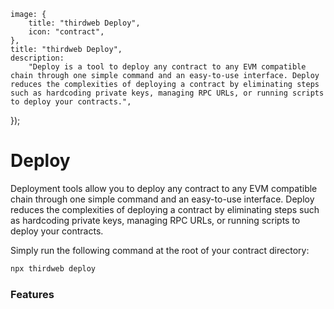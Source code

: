
	image: {
		title: "thirdweb Deploy",
		icon: "contract",
	},
	title: "thirdweb Deploy",
	description:
		"Deploy is a tool to deploy any contract to any EVM compatible chain through one simple command and an easy-to-use interface. Deploy reduces the complexities of deploying a contract by eliminating steps such as hardcoding private keys, managing RPC URLs, or running scripts to deploy your contracts.",
});

# Deploy

Deployment tools allow you to deploy any contract to any EVM compatible chain through one simple command and an easy-to-use interface. Deploy reduces the complexities of deploying a contract by eliminating steps such as hardcoding private keys, managing RPC URLs, or running scripts to deploy your contracts.

Simply run the following command at the root of your contract directory:

```bash
npx thirdweb deploy
```

### Features

<div
	className="my-4 grid gap-2 md:grid-cols-2 lg:grid-cols-2 "
>

<FeatureCard
	title="Automatically verified"
	description="Contracts are automatically verified on Sourcify"
	iconUrl="/icons/feature-cards/verified.svg"
/>
<FeatureCard
	title="Increased security"
	description="Avoid exporting private keys with client-side deployment"
		iconUrl="/icons/feature-cards/security.svg"
/>
<FeatureCard
	title="Support for frameworks"
	description="Works with any contract built with Hardhat and Foundry"
	iconUrl="/icons/feature-cards/frameworks.svg"
/>
<FeatureCard
	title="Deploy with any wallet"
	description="Use any supported EOA or in-app wallet to deploy"
	iconUrl="/icons/feature-cards/wallet.svg"
/>
<FeatureCard
	title="Dashboard"
	description="Unlock a management dashboard to interact with contracts and view analytics"
	iconUrl="/icons/feature-cards/dashboard.svg"
/>
<FeatureCard
	title="Publish options"
	description="Include versioning and a landing page for published contracts"
	iconUrl="/icons/feature-cards/versioning.svg"
/>

</div>
